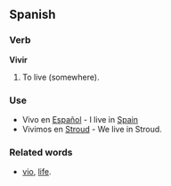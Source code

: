 ==Spanish==

===Verb===

'''Vivir'''

#To live (somewhere).

===Use===

*Vivo en [[Español]] - I live in [[Spain]]
*Vivimos en [[w:Stroud, Gloucestershire|Stroud]] - We live in Stroud.

===Related words===

*[[vio]], [[life]].